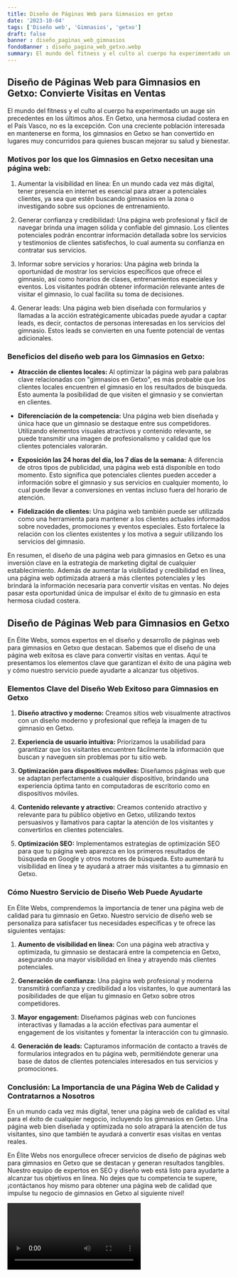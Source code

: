 ```yaml
---
title: Diseño de Páginas Web para Gimnasios en getxo
date: '2023-10-04'
tags: ['Diseño web', 'Gimnasios', 'getxo']
draft: false
banner : diseño_paginas_web_gimnasios
fondoBanner : diseño_pagina_web_getxo.webp
summary: El mundo del fitness y el culto al cuerpo ha experimentado un auge sin precedentes en los últimos años. En Getxo, una hermosa ciudad costera en el País Vasco, no es la excepción. Con una creciente población interesada en mantenerse en forma, los gimnasios en Getxo se han convertido en lugares muy concurridos para quienes buscan mejorar su salud y bienestar. 
---
```


## Diseño de Páginas Web para Gimnasios en Getxo: Convierte Visitas en Ventas

El mundo del fitness y el culto al cuerpo ha experimentado un auge sin precedentes en los últimos años. En Getxo, una hermosa ciudad costera en el País Vasco, no es la excepción. Con una creciente población interesada en mantenerse en forma, los gimnasios en Getxo se han convertido en lugares muy concurridos para quienes buscan mejorar su salud y bienestar. 

### Motivos por los que los Gimnasios en Getxo necesitan una página web:

1. Aumentar la visibilidad en línea: En un mundo cada vez más digital, tener presencia en internet es esencial para atraer a potenciales clientes, ya sea que estén buscando gimnasios en la zona o investigando sobre sus opciones de entrenamiento.

2. Generar confianza y credibilidad: Una página web profesional y fácil de navegar brinda una imagen sólida y confiable del gimnasio. Los clientes potenciales podrán encontrar información detallada sobre los servicios y testimonios de clientes satisfechos, lo cual aumenta su confianza en contratar sus servicios.

3. Informar sobre servicios y horarios: Una página web brinda la oportunidad de mostrar los servicios específicos que ofrece el gimnasio, así como horarios de clases, entrenamientos especiales y eventos. Los visitantes podrán obtener información relevante antes de visitar el gimnasio, lo cual facilita su toma de decisiones.

4. Generar leads: Una página web bien diseñada con formularios y llamadas a la acción estratégicamente ubicadas puede ayudar a captar leads, es decir, contactos de personas interesadas en los servicios del gimnasio. Estos leads se convierten en una fuente potencial de ventas adicionales.

### Beneficios del diseño web para los Gimnasios en Getxo:

- **Atracción de clientes locales:** Al optimizar la página web para palabras clave relacionadas con "gimnasios en Getxo", es más probable que los clientes locales encuentren el gimnasio en los resultados de búsqueda. Esto aumenta la posibilidad de que visiten el gimnasio y se conviertan en clientes.

- **Diferenciación de la competencia:** Una página web bien diseñada y única hace que un gimnasio se destaque entre sus competidores. Utilizando elementos visuales atractivos y contenido relevante, se puede transmitir una imagen de profesionalismo y calidad que los clientes potenciales valorarán.

- **Exposición las 24 horas del día, los 7 días de la semana:** A diferencia de otros tipos de publicidad, una página web está disponible en todo momento. Esto significa que potenciales clientes pueden acceder a información sobre el gimnasio y sus servicios en cualquier momento, lo cual puede llevar a conversiones en ventas incluso fuera del horario de atención.

- **Fidelización de clientes:** Una página web también puede ser utilizada como una herramienta para mantener a los clientes actuales informados sobre novedades, promociones y eventos especiales. Esto fortalece la relación con los clientes existentes y los motiva a seguir utilizando los servicios del gimnasio.

En resumen, el diseño de una página web para gimnasios en Getxo es una inversión clave en la estrategia de marketing digital de cualquier establecimiento. Además de aumentar la visibilidad y credibilidad en línea, una página web optimizada atraerá a más clientes potenciales y les brindará la información necesaria para convertir visitas en ventas. No dejes pasar esta oportunidad única de impulsar el éxito de tu gimnasio en esta hermosa ciudad costera.

<GifSeo />

<Cta />

## **Diseño de Páginas Web para Gimnasios en Getxo**

En Élite Webs, somos expertos en el diseño y desarrollo de páginas web para gimnasios en Getxo que destacan. Sabemos que el diseño de una página web exitosa es clave para convertir visitas en ventas. Aquí te presentamos los elementos clave que garantizan el éxito de una página web y cómo nuestro servicio puede ayudarte a alcanzar tus objetivos.

### **Elementos Clave del Diseño Web Exitoso para Gimnasios en Getxo**

1. **Diseño atractivo y moderno:** Creamos sitios web visualmente atractivos con un diseño moderno y profesional que refleja la imagen de tu gimnasio en Getxo.

2. **Experiencia de usuario intuitiva:** Priorizamos la usabilidad para garantizar que los visitantes encuentren fácilmente la información que buscan y naveguen sin problemas por tu sitio web.

3. **Optimización para dispositivos móviles:** Diseñamos páginas web que se adaptan perfectamente a cualquier dispositivo, brindando una experiencia óptima tanto en computadoras de escritorio como en dispositivos móviles.

4. **Contenido relevante y atractivo:** Creamos contenido atractivo y relevante para tu público objetivo en Getxo, utilizando textos persuasivos y llamativos para captar la atención de los visitantes y convertirlos en clientes potenciales.

5. **Optimización SEO:** Implementamos estrategias de optimización SEO para que tu página web aparezca en los primeros resultados de búsqueda en Google y otros motores de búsqueda. Esto aumentará tu visibilidad en línea y te ayudará a atraer más visitantes a tu gimnasio en Getxo.

### **Cómo Nuestro Servicio de Diseño Web Puede Ayudarte**

En Élite Webs, comprendemos la importancia de tener una página web de calidad para tu gimnasio en Getxo. Nuestro servicio de diseño web se personaliza para satisfacer tus necesidades específicas y te ofrece las siguientes ventajas:
 
1. **Aumento de visibilidad en línea:** Con una página web atractiva y optimizada, tu gimnasio se destacará entre la competencia en Getxo, asegurando una mayor visibilidad en línea y atrayendo más clientes potenciales.

2. **Generación de confianza:** Una página web profesional y moderna transmitirá confianza y credibilidad a los visitantes, lo que aumentará las posibilidades de que elijan tu gimnasio en Getxo sobre otros competidores.

3. **Mayor engagement:** Diseñamos páginas web con funciones interactivas y llamadas a la acción efectivas para aumentar el engagement de los visitantes y fomentar la interacción con tu gimnasio.

4. **Generación de leads:** Capturamos información de contacto a través de formularios integrados en tu página web, permitiéndote generar una base de datos de clientes potenciales interesados en tus servicios y promociones.

### **Conclusión: La Importancia de una Página Web de Calidad y Contratarnos a Nosotros**

En un mundo cada vez más digital, tener una página web de calidad es vital para el éxito de cualquier negocio, incluyendo los gimnasios en Getxo. Una página web bien diseñada y optimizada no solo atrapará la atención de tus visitantes, sino que también te ayudará a convertir esas visitas en ventas reales.

En Élite Webs nos enorgullece ofrecer servicios de diseño de páginas web para gimnasios en Getxo que se destacan y generan resultados tangibles. Nuestro equipo de expertos en SEO y diseño web está listo para ayudarte a alcanzar tus objetivos en línea. No dejes que tu competencia te supere, ¡contáctanos hoy mismo para obtener una página web de calidad que impulse tu negocio de gimnasios en Getxo al siguiente nivel!

<Video />

<CtaBot job='Gimnasios' city='getxo'/>

<Gmaps query='getxo+españa+maps' />